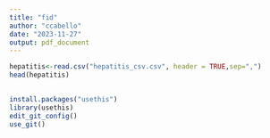 ```yaml
---
title: "fid"
author: "ccabello"
date: "2023-11-27"
output: pdf_document
---
```

```r
hepatitis<-read.csv("hepatitis_csv.csv", header = TRUE,sep=",") 
head(hepatitis)
```


## 

```r
install.packages("usethis")
library(usethis)
edit_git_config()
use_git()
```


